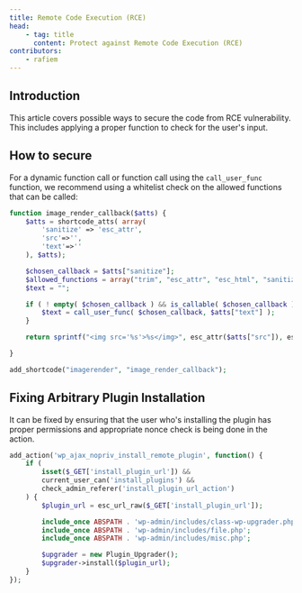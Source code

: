 ```yaml
---
title: Remote Code Execution (RCE)
head:
    - tag: title
      content: Protect against Remote Code Execution (RCE)
contributors:
    - rafiem
---
```




## Introduction

This article covers possible ways to secure the code from RCE vulnerability. This includes applying a proper function to check for the user's input.

<LinkCard
  title="Learn more about RCE"
  href="/academy/wordpress/vulnerabilities/remote-code-execution/"
/>

## How to secure

For a dynamic function call or function call using the `call_user_func` function, we recommend using a whitelist check on the allowed functions that can be called:

```php
function image_render_callback($atts) {
	$atts = shortcode_atts( array(
		'sanitize' => 'esc_attr',
		'src'=>'',
        'text'=>''
	), $atts);

    $chosen_callback = $atts["sanitize"];
    $allowed_functions = array("trim", "esc_attr", "esc_html", "sanitize_text_field");
    $text = "";

    if ( ! empty( $chosen_callback ) && is_callable( $chosen_callback ) && in_array($chosen_callback, $allowed_functions) ) {
        $text = call_user_func( $chosen_callback, $atts["text"] );
    }

    return sprintf("<img src='%s'>%s</img>", esc_attr($atts["src"]), esc_html($text));

}

add_shortcode("imagerender", "image_render_callback");
```

## Fixing Arbitrary Plugin Installation

It can be fixed by ensuring that the user who's installing the plugin has proper permissions and appropriate nonce check is being done in the action.

```php
add_action('wp_ajax_nopriv_install_remote_plugin', function() {
    if (
        isset($_GET['install_plugin_url']) &&
        current_user_can('install_plugins') &&
        check_admin_referer('install_plugin_url_action')
    ) {
        $plugin_url = esc_url_raw($_GET['install_plugin_url']);

        include_once ABSPATH . 'wp-admin/includes/class-wp-upgrader.php';
        include_once ABSPATH . 'wp-admin/includes/file.php';
        include_once ABSPATH . 'wp-admin/includes/misc.php';

        $upgrader = new Plugin_Upgrader();
        $upgrader->install($plugin_url);
    }
});
```
